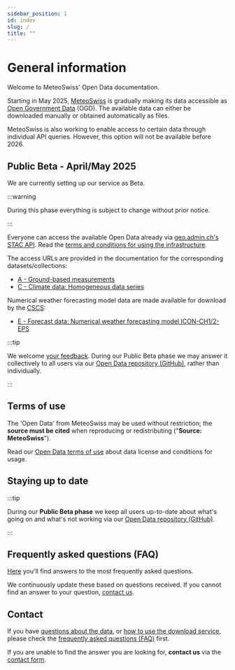 ```yaml
---
sidebar_position: 1
id: index
slug: /
title: ""
---
```


# General information

Welcome to MeteoSwiss' Open Data documentation.

Starting in May 2025, [MeteoSwiss](https://www.meteoswiss.admin.ch/about-us/legal-mandate.html) is gradually making its data accessible as [Open Government Data](https://www.bfs.admin.ch/bfs/en/home/services/ogd/at-a-glance.html) (OGD). The available data can either be downloaded manually or obtained automatically as files.

<!-- We start with 
- [A - Ground-based measurements](/a-data-groundbased)
- [C - Climate data: Homogeneous data series](/c-climate-data)
- [E - Forecast data: Numerical weather forecasting model ICON-CH1/2-EPS](/e-forecast-data)

Additional datasets will be released in the following months. The expected quarter for each dataset is announced on our [Open Data landing page](https://www.meteoswiss.admin.ch/services-and-publications/services/open-data.html). -->

MeteoSwiss is also working to enable access to certain data through individual API queries. However, this option will not be available before 2026.


## Public Beta - April/May 2025

We are currently setting up our service as Beta.

:::warning

During this phase everything is subject to change without prior notice.

:::

Everyone can access the available Open Data already via [geo.admin.ch's STAC API](/general/download). Read the [terms and conditions for using the infrastructure](https://opendatadocs.meteoswiss.ch/general/terms-of-use#4-use-of-the-infrastructure).

The access URLs are provided in the documentation for the corresponding datasets/collections:
- [A - Ground-based measurements](/a-data-groundbased)
- [C - Climate data: Homogeneous data series](/c-climate-data)

Numerical weather forecasting model data are made available for download by the [CSCS](https://www.cscs.ch):
- [E - Forecast data: Numerical weather forecasting model ICON-CH1/2-EPS](/e-forecast-data)

:::tip

We welcome [your feedback](/general/contact). During our Public Beta phase we may answer it collectively to all users via our [Open Data repository (GitHub)](https://github.com/MeteoSwiss/opendata/discussions/categories/public-beta-april-2025), rather than individually.

:::


## Terms of use

The 'Open Data' from MeteoSwiss may be used without restriction; the **source must be cited** when reproducing or redistributing ("**Source: MeteoSwiss**").

Read our [Open Data terms of use](/general/terms-of-use) about data license and conditions for usage.


## Staying up to date
<!-- For operational status, **see** [Download API Status & Contact](/general/status) *[upcoming]* -->

:::tip

During our **Public Beta phase** we keep all users up-to-date about what's going on and what's not working via our [Open Data repository (GitHub)](https://github.com/MeteoSwiss/opendata/discussions/categories/public-beta-april-2025).

:::

<!-- We keep interested parties and users up to date on our plans and changes: **register** for [our newsletter](#) *[upcoming]* -->


## Frequently asked questions (FAQ)

[Here](/general/faq) you'll find answers to the most frequently asked questions. 

We continuously update these based on questions received. If you cannot find an answer to your question, [contact us](/general/contact).


## Contact

If you have [questions about the data](/a-data-groundbased), or [how to use the download service](/general/download), please check the [frequently asked questions (FAQ)](general/faq) first. 

If you are unable to find the answer you are looking for, **contact us** via the [contact form](https://www.meteoswiss.admin.ch/about-us/contact/contact-form.html).
